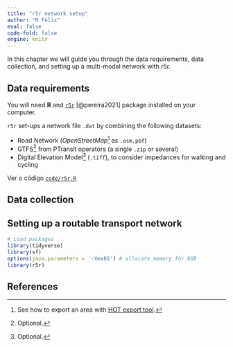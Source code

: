 ```yaml
---
title: "r5r network setup"
author: "R Félix"
eval: false
code-fold: false
engine: knitr
---
```


In this chapter we will guide you through the data requirements, data collection, and setting up a multi-modal network with r5r.

## Data requirements

You will need **R** and [`r5r`](https://ipeagit.github.io/r5r/index.html) [@pereira2021] package installed on your computer.

`r5r` set-ups a network file `.dat` by combining the following datasets:

-   Road Network (*OpenStreetMap*[^1] as `.osm.pbf`)
-   GTFS[^2] from PTransit operators (a single `.zip` or several)
-   Digital Elevation Model[^3] (`.tiff`), to consider impedances for walking and cycling

[^1]: See how to export an area with [HOT export tool](#0).

[^2]: Optional.

[^3]: Optional.

::: callout-note
Ver o código [`code/r5r.R`](https://github.com/rosamfelix/PGmob360/blob/main/code/r5r.R)
:::

## Data collection

## Setting up a routable transport network

```r
# Load packages
library(tidyverse)
library(sf)
options(java.parameters = '-Xmx8G') # allocate memory for 8GB 
library(r5r)
```

## References
